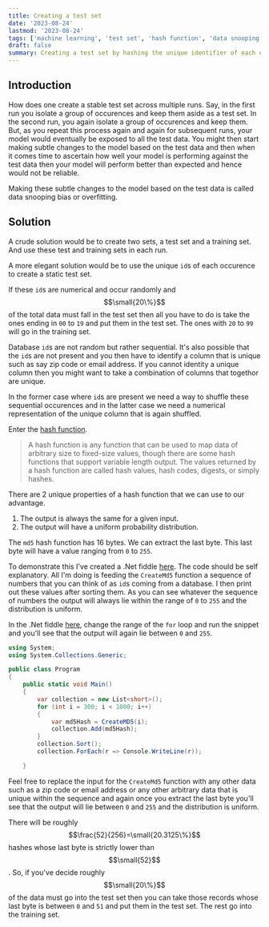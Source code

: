 ```yaml
---
title: Creating a test set
date: '2023-08-24'
lastmod: '2023-08-24'
tags: ['machine learning', 'test set', 'hash function', 'data snooping bias', 'overfitting']
draft: false
summary: Creating a test set by hashing the unique identifier of each occurence
---
```


## Introduction

How does one create a stable test set across multiple runs. Say, in the first run you isolate a group of
occurences and keep them aside as a test set. In the second run, you again isolate a group of occurences and keep them.
But, as you repeat this process again and again for subsequent runs, your model would eventually be exposed
to all the test data. You might then start making subtle changes to the model based on the test data and then when it
comes time to ascertain how well your model is performing against the test data then your model will perform better
than expected and hence would not be reliable.

Making these subtle changes to the model based on the test data is called data snooping bias or overfitting.

## Solution

A crude solution would be to create two sets, a test set and a training set. And use these test and training sets in each
run.

A more elegant solution would be to use the unique `id`s of each occurence to create a static test set.

If these `id`s are numerical and occur randomly and $$\small{20\%}$$ of the total data must fall in the test set then all you
have to do is take the ones ending in `00` to `19` and put them in the test set. The ones with `20` to `99` will go in
the training set.

Database `id`s are not random but rather sequential. It's also possible that the `id`s are not present and you then have
to identify a column that is unique such as say zip code or email address. If you cannot identity a unique column then you
might want to take a combination of columns that togethor are unique.

In the former case where `id`s are present we need a way to shuffle these sequential occurences and in the latter case
we need a numerical representation of the unique column that is again shuffled.

Enter the [hash function](https://en.wikipedia.org/wiki/Hash_function).

> A hash function is any function that can be used to map data of arbitrary size to fixed-size values,
> though there are some hash functions that support variable length output. The values returned by a hash function are called hash values, hash codes, digests, or simply hashes.

There are 2 unique properties of a hash function that we can use to our advantage.

1. The output is always the same for a given input.
2. The output will have a uniform probability distribution.

The `md5` hash function has 16 bytes. We can extract the last byte. This last byte will have a value ranging from `0` to `255`.

To demonstrate this I've created a .Net fiddle [here](https://dotnetfiddle.net/hCrDpf).
The code should be self explanatory. All I'm doing is feeding the `CreateMd5` function a sequence of numbers that you
can think of as `id`s coming from a database. I then print out these values after sorting them. As you can see whatever the
sequence of numbers the output will always lie within the range of `0` to `255` and the distribution is uniform.

In the .Net fiddle [here](https://dotnetfiddle.net/hCrDpf), change the range of the `for` loop and run the snippet and
you'll see that the output will again lie between `0` and `255`.

```csharp {9}
using System;
using System.Collections.Generic;

public class Program
{
	public static void Main()
	{
		var collection = new List<short>();
		for (int i = 300; i < 1000; i++)
		{
			var md5Hash = CreateMD5(i);
			collection.Add(md5Hash);
		}
		collection.Sort();
		collection.ForEach(r => Console.WriteLine(r));

	}

```

Feel free to replace the input for the `CreateMd5` function with any other data such as a zip code or email address
or any other arbitrary data that is unique within the sequence and again once you extract the last byte you'll see that the output will lie between
`0` and `255` and the distribution is uniform.

There will be roughly $$\frac{52}{256}=\small{20.3125\%}$$ hashes whose last byte is strictly lower than $$\small{52}$$. So, if you've
decide roughly $$\small{20\%}$$ of the data must go into the test set then you can take those records whose last byte is between
`0` and `51` and put them in the test set. The rest go into the training set.
